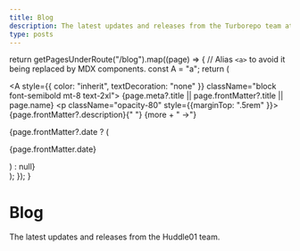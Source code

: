 ```yaml
---
title: Blog
description: The latest updates and releases from the Turborepo team at Vercel.
type: posts
---
```



  return getPagesUnderRoute("/blog").map((page) => {
    // Alias `<a>` to avoid it being replaced by MDX components.
    const A = "a";
    return (
      <div key={page.route} className="mb-10">
        <Link href={page.route}>
          <A style={{ color: "inherit", textDecoration: "none" }} className="block font-semibold mt-8 text-2xl">
            {page.meta?.title || page.frontMatter?.title || page.name}
          </A>
        </Link>
        <p className="opacity-80" style={{marginTop: ".5rem" }}>
          {page.frontMatter?.description}{" "}
          <span className="inline-block"><Link href={page.route}>{more + " →"}</Link></span>
        </p>
        {page.frontMatter?.date ? (
          <p className="opacity-50 text-sm">{page.frontMatter.date}</p>
        ) : null}
      </div>
    );
  });
}

<div className="max-w-screen-lg mx-auto pt-4 pb-8 mb-16 border-b border-gray-400 border-opacity-20">
  <h1><span className="font-bold leading-tight lg:text-5xl">Blog</span></h1>
  <p className="text-center text-gray-500 dark:text-gray-400">The latest updates and releases from the Huddle01 team.</p>
</div>

<BlogIndex/>
